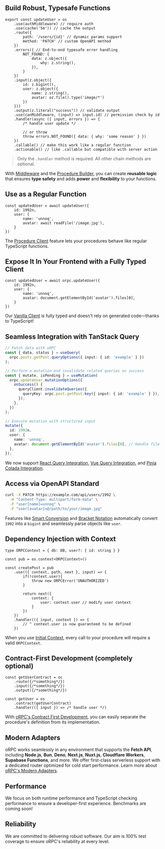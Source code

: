 ## Build Robust, Typesafe Functions

```tsx
export const updateUser = os
	.use(authMiddleware) // require auth
	.use(cache('5m')) // cache the output
	.route({
		path: '/users/{id}' // dynamic params support
		method: 'PATCH' // custom OpenAPI method
	})
	.errors({ // End-to-end typesafe error handling
		NOT_FOUND: {
			data: z.object({
				why: z.string(),
			}),
		}
	})
	.input(z.object({
		id: z.bigint(),
		user: z.object({
			name: z.string(),
			avatar: oz.file().type('image/*')
		})
	}))
	.output(z.literal("success")) // validate output
	.use(canMiddleware, (input) => input.id) // permission check by id
	.handler(async ({ input, errors }) => {
		/* handle user update */

		// or throw
		throw errors.NOT_FOUND({ data: { why: 'some reason' } })
	})
	.callable() // make this work like a regular function
	.actionable() // like .callable but compatible with server action
```

> Only the `.handler` method is required. All other chain methods are optional.

With [Middleware](/docs/server/middleware) and the [Procedure Builder](/docs/server/procedure), 
you can create **reusable logic** that ensures **type safety** and adds **power** and **flexibility** to your functions.

## Use as a Regular Function

```tsx
const updatedUser = await updateUser({ 
	id: 1992n,
	user: {
		name: 'unnoq',
		avatar: await readFile('/image.jpg'),
	}
})
```

The [Procedure Client](/docs/server/client) feature lets your procedures behave like regular TypeScript functions.

## Expose It In Your Frontend with a Fully Typed Client

```tsx
const updatedUser = await orpc.updateUser({ 
	id: 1992n,
	user: {
		name: 'unnoq',
		avatar: document.getElementById('avatar').files[0],
	}
})
```

Our [Vanilla Client](/docs/client/vanilla) is fully typed and doesn't rely on generated code—thanks to TypeScript!

## Seamless Integration with TanStack Query

```ts
// Fetch data with oRPC
const { data, status } = useQuery(
  orpc.posts.getPost.queryOptions({ input: { id: 'example' } })
);

// Perform a mutation and invalidate related queries on success
const { mutate, isPending } = useMutation(
  orpc.updateUser.mutationOptions({
    onSuccess() {
      queryClient.invalidateQueries({
        queryKey: orpc.post.getPost.key({ input: { id: 'example' } }),
      });
    },
  })
);

// Execute mutation with structured input
mutate({
  id: 1992n,
  user: {
    name: 'unnoq',
    avatar: document.getElementById('avatar').files[0], // Handle file uploads
  },
});
```

We now support [React Query Integration](/docs/client/react-query), [Vue Query Integration](/docs/client/vue-query), and [Pinia Colada Integration](/docs/client/vue-colada).

## Access via OpenAPI Standard

```bash
curl -X PATCH https://example.com/api/users/1992 \
  -H "Content-Type: multipart/form-data" \
  -F "user[name]=unnoq" \
  -F "user[avatar]=@/path/to/your/image.jpg"
```

Features like [Smart Conversion](/docs/openapi/smart-conversion) and [Bracket Notation](/docs/openapi/bracket-notation) automatically 
convert `1992` into a `bigint` and seamlessly parse objects like `user`.

## Dependency Injection with Context

```tsx
type ORPCContext = { db: DB, user?: { id: string } }

const pub = os.context<ORPCContext>()

const createPost = pub
	.use(({ context, path, next }, input) => {
		if(!context.user){
			throw new ORPCError('UNAUTHORIZED')
		}
		
		return next({
			context: {
				user: context.user // modify user context
			}
		})
	})
	.handler(({ input, context }) => {
		// ^ context.user is now guaranteed to be defined
	})
```

When you use [Initial Context](/docs/server/context#initial-context), every call to your procedure will require a valid `ORPCContext`.

## **Contract-First Development** (completely optional)

```tsx
const getUserContract = oc
	.route({/*something*/})
	.input({/*something*/})
	.output({/*something*/})

const getUser = os
	.contract(getUserContract)
	.handler(({ input }) => /* handle user */)
```

With [oRPC's Contract First Development](/docs/server/contract), you can easily separate the procedure's definition 
from its implementation.

## Modern Adapters

oRPC works seamlessly in any environment that supports the **Fetch API**, including **Node.js**, **Bun**, **Deno**, **Next.js**, **Nuxt.js**, **Cloudflare Workers**, **Supabase Functions**, and more. We offer first-class serverless support with a dedicated router optimized for cold start performance.
Learn more about [oRPC's Modern Adapters](/docs/server/integrations).

## Performance

We focus on both runtime performance and TypeScript checking performance to ensure a developer-first experience. Benchmarks are coming soon!

## Reliability

We are committed to delivering robust software. Our aim is 100% test coverage to ensure oRPC's reliability at every level.